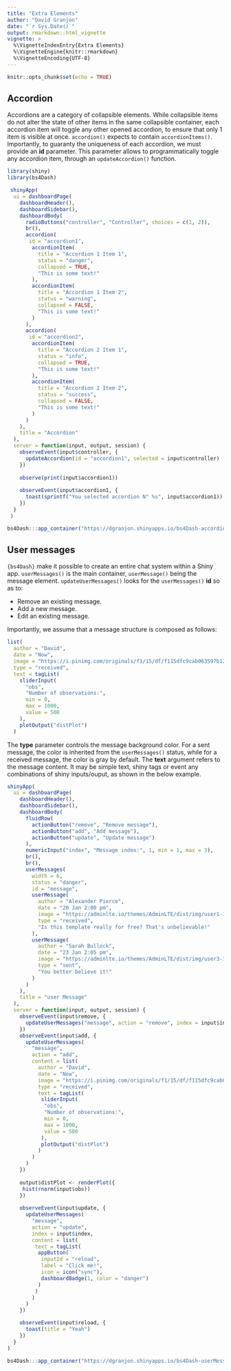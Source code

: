 ```yaml
---
title: "Extra Elements"
author: "David Granjon"
date: "`r Sys.Date()`"
output: rmarkdown::html_vignette
vignette: >
  %\VignetteIndexEntry{Extra Elements}
  %\VignetteEngine{knitr::rmarkdown}
  %\VignetteEncoding{UTF-8}
---
```


```r
knitr::opts_chunk$set(echo = TRUE)
```


## Accordion
Accordions are a category of collapsible elements. While collapsible items do not 
alter the state of other items in the same collapsible container, each accordion item will 
toggle any other opened accordion, to ensure that only 1 item is visible at once. `accordion()` 
expects to contain `accordionItems()`. Importantly, to guaranty the uniqueness of each accordion, 
we must provide an __id__ parameter. This parameter allows to programmatically toggle any accordion item, 
through an `updateAccordion()` function.

```r
library(shiny)
library(bs4Dash)

 shinyApp(
  ui = dashboardPage(
    dashboardHeader(),
    dashboardSidebar(),
    dashboardBody(
      radioButtons("controller", "Controller", choices = c(1, 2)),
      br(),
      accordion(
       id = "accordion1",
        accordionItem(
          title = "Accordion 1 Item 1",
          status = "danger",
          collapsed = TRUE,
          "This is some text!"
        ),
        accordionItem(
          title = "Accordion 1 Item 2",
          status = "warning",
          collapsed = FALSE,
          "This is some text!"
        )
      ),
      accordion(
       id = "accordion2",
        accordionItem(
          title = "Accordion 2 Item 1",
          status = "info",
          collapsed = TRUE,
          "This is some text!"
        ),
        accordionItem(
          title = "Accordion 2 Item 2",
          status = "success",
          collapsed = FALSE,
          "This is some text!"
        )
      )
    ),
    title = "Accordion"
  ),
  server = function(input, output, session) {
    observeEvent(input$controller, {
      updateAccordion(id = "accordion1", selected = input$controller)
    })
    
    observe(print(input$accordion1))
    
    observeEvent(input$accordion1, {
      toast(sprintf("You selected accordion N° %s", input$accordion1))
    })
  }
 )
```

```r
bs4Dash:::app_container("https://dgranjon.shinyapps.io/bs4Dash-accordions/", TRUE)
```

## User messages
`{bs4Dash}` make it possible to create an entire chat system within a Shiny app. `userMessages()` 
is the main container, `userMessage()` being the message element. `updateUserMessages()` 
looks for the `userMessages()` __id__ so as to:

- Remove an existing message.
- Add a new message.
- Edit an existing message.

Importantly, we assume that a message structure is composed as follows:

```r
list(
  author = "David",
  date = "Now",
  image = "https://i.pinimg.com/originals/f1/15/df/f115dfc9cab063597b1221d015996b39.jpg",
  type = "received",
  text = tagList(
    sliderInput(
      "obs", 
      "Number of observations:",
      min = 0, 
      max = 1000, 
      value = 500
    ),
    plotOutput("distPlot")
  )
```

The __type__ parameter controls the message background color. For a sent message, 
the color is inherited from the `userMessages()` status, while for a received message, 
the color is gray by default. The __text__ argument refers to the message content. It may be simple text, 
shiny tags or event any combinations of shiny inputs/ouput, as shown in the below example.


```r
shinyApp(
  ui = dashboardPage(
    dashboardHeader(),
    dashboardSidebar(),
    dashboardBody(
      fluidRow(
        actionButton("remove", "Remove message"),
        actionButton("add", "Add message"),
        actionButton("update", "Update message")
      ),
      numericInput("index", "Message index:", 1, min = 1, max = 3),
      br(),
      br(),
      userMessages(
        width = 6,
        status = "danger",
        id = "message",
        userMessage(
          author = "Alexander Pierce",
          date = "20 Jan 2:00 pm",
          image = "https://adminlte.io/themes/AdminLTE/dist/img/user1-128x128.jpg",
          type = "received",
          "Is this template really for free? That's unbelievable!"
        ),
        userMessage(
          author = "Sarah Bullock",
          date = "23 Jan 2:05 pm",
          image = "https://adminlte.io/themes/AdminLTE/dist/img/user3-128x128.jpg",
          type = "sent",
          "You better believe it!"
        )
      )
    ),
    title = "user Message"
  ),
  server = function(input, output, session) {
    observeEvent(input$remove, {
      updateUserMessages("message", action = "remove", index = input$index)
    })
    observeEvent(input$add, {
      updateUserMessages(
        "message", 
        action = "add", 
        content = list(
          author = "David",
          date = "Now",
          image = "https://i.pinimg.com/originals/f1/15/df/f115dfc9cab063597b1221d015996b39.jpg",
          type = "received",
          text = tagList(
           sliderInput(
            "obs", 
            "Number of observations:",
            min = 0, 
            max = 1000, 
            value = 500
           ),
           plotOutput("distPlot")
          )
        )
      )
    })
    
    output$distPlot <- renderPlot({
     hist(rnorm(input$obs))
    })
    
    observeEvent(input$update, {
      updateUserMessages(
        "message", 
        action = "update", 
        index = input$index,
        content = list(
         text = tagList(
          appButton(
           inputId = "reload",
           label = "Click me!", 
           icon = icon("sync"), 
           dashboardBadge(1, color = "danger")
          )
         )
        )
      )
    })

    observeEvent(input$reload, {
      toast(title = "Yeah")
    })
  }
)
```

```r
bs4Dash:::app_container("https://dgranjon.shinyapps.io/bs4Dash-userMessages/")
```